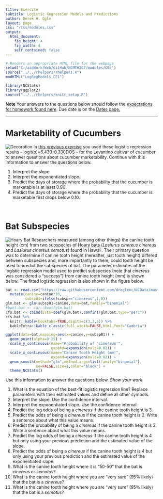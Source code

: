 ```yaml
---
title: Exercise
subtitle: Logistic Regression Models and Predictions
author: Derek H. Ogle
layout: page
css: "/css/modules.css"
output:
  html_document:
    fig_height: 4
    fig_width: 4
    self_contained: false
---
```


```r
# Renders an appropriate HTML file for the webpage
setwd("C:/aaaWork/Web/GitHub/NCMTH207/modules/CE/")
source("../../rhelpers/rhelpers.R")
modHTML("LogRegModels_CE1")
```

```r
library(NCStats)
library(ggplot2)
source("../../rhelpers/knitr_setup.R")
```

<div class="alert alert-warning">
  <strong>Note</strong> Your answers to the questions below should follow the <a href="../resources/hwformat" target="_blank">expectations for homework found here</a>. Due date is on the <a href="../../resources/Dates-Current" target="_blank">Dates page.</a>
</div>

----

# Marketability of Cucumbers
<img src="../zimgs/cucumbers.jpg" alt="Decoration" class="img-right">
In [this previous exercise](LogRegFoundations_CE1.html#marketability-of-cucumbers) you used these logistic regression results -- logit(p)=6.430-0.330DOS -- for the Levantino cultivar of cucumber to answer questions about cucumber marketability. Continue with this information to answer the questions below.

1. Interpret the slope.
1. Interpret the exponentiated slope.
1. Predict the days of storage where the probability that the cucumber is marketable is at least 0.90.
1. Predict the days of storage where the probability that the cucumber is marketable first drops below 0.10.

&nbsp;


# Bat Subspecies
<img src="../zimgs/bat2.jpg" alt="Hoary Bat" class="img-right">
Researchers measured (among other things) the canine tooth height (cm) from two subspecies of [Hoary bats](https://en.wikipedia.org/wiki/Hoary_bat) (*Lasiurus cinereus cinereus* and *Lasiurus cinereus semotus*) found in Hawaii. Their primary question was to determine if canine tooth height (hereafter, just tooth height) differed between subspecies and, more importantly to them, could tooth height be used to predict the subspecies of bat. The parameter estimates of the logistic regression model used to predict subspecies (note that *cinereus* was considered a "success") from canine tooth height (mm) is shown below. The fitted logistic regression is also shown in the figure below.

```r
bat <- read.csv("https://raw.githubusercontent.com/droglenc/NCData/master/Batmorph.csv") %>%
  mutate(canine=canine*10,
         subsp01=ifelse(subsp=="cinereus",1,0))
glm.bat <- glm(subsp01~canine,data=bat,family="binomial")
#boot.bat <- car::Boot(glm.bat)
cfs.bat <- cbind(Ests=coef(glm.bat),confint(glm.bat,type="perc"))
cfs.bat %>%
  knitr::kable(booktabs=TRUE,digits=c(3,3,3)) %>%
  kableExtra::kable_classic(full_width=FALSE,html_font="Cambria")
```
```r
ggplot(data=bat,mapping=aes(x=canine,y=subsp01)) +
  geom_point(alpha=0.25) +
  scale_y_continuous(name="Probability of 'cinereus'",
                     expand=expansion(mult=0.02)) +
  scale_x_continuous(name="Canine Tooth Height (mm)",
                     expand=expansion(mult=0.02)) +
  geom_smooth(method="glm",method.args=list(family="binomial"),
              se=FALSE,size=1,color="black") +
  theme_NCStats()
```

Use this information to answer the questions below. *Show your work.*

1. What is the equation of the best-fit logistic regression line? Replace parameters with their estimated values and define all other symbols.
1. Interpret the slope. Use the confidence interval.
1. Interpret the exponentiated slope. Use the confidence interval.
1. Predict the log odds of being a *cinereus* if the canine tooth height is 3.
1. Predict the odds of being a *cinereus* if the canine tooth height is 3. Write a sentence about what this value means.
1. Predict the probability of being a *cinereus* if the canine tooth height is 3. Write a sentence about what this value means.
1. Predict the log odds of being a *cinereus* if the canine tooth height is 4 but only using your previous prediction and the estimated value of the slope.
1. Predict the odds of being a *cinereus* if the canine tooth height is 4 but only using your previous prediction and the estimated value of the exponentiated slope.
1. What is the canine tooth height where it is "50-50" that the bat is *cinereus* or *semotus*?
1. What is the canine tooth height where you are "very sure" (95% likely) that the bat is a *cinereus*?
1. What is the canine tooth height where you are "very sure" (95% likely) that the bat is a *semotus*?
